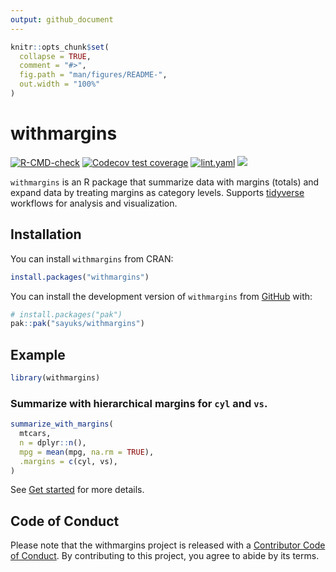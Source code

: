 ```yaml
---
output: github_document
---
```


<!-- README.md is generated from README.Rmd. Please edit that file -->

```r
knitr::opts_chunk$set(
  collapse = TRUE,
  comment = "#>",
  fig.path = "man/figures/README-",
  out.width = "100%"
)
```

# withmargins

<!-- badges: start -->
<!-- <a href = "https://cran.r-project.org/web/packages/withmargins/index.html" target = "_blank"><img src="https://www.r-pkg.org/badges/version/withmargins"></a> -->
[![R-CMD-check](https://github.com/sayuks/withmargins/actions/workflows/R-CMD-check.yaml/badge.svg)](https://github.com/sayuks/withmargins/actions/workflows/R-CMD-check.yaml)
[![Codecov test coverage](https://codecov.io/gh/sayuks/withmargins/graph/badge.svg)](https://app.codecov.io/gh/sayuks/withmargins)
[![lint.yaml](https://github.com/sayuks/withmargins/actions/workflows/lint.yaml/badge.svg)](https://github.com/sayuks/withmargins/actions/workflows/lint.yaml)
<a href = "https://sayuks.github.io/withmargins/" target = "_blank"><img src="https://cranlogs.r-pkg.org/badges/withmargins"></a>
<!-- badges: end -->

`withmargins` is an R package that summarize data with margins (totals) and expand data by treating margins as category levels. Supports [tidyverse](https://www.tidyverse.org/) workflows for analysis and visualization.

## Installation

You can install `withmargins` from CRAN:

``` r
install.packages("withmargins")
```
You can install the development version of `withmargins` from [GitHub](https://github.com/) with:

``` r
# install.packages("pak")
pak::pak("sayuks/withmargins")
```

## Example

```r
library(withmargins)
```

### Summarize with hierarchical margins for `cyl` and `vs`.

```r
summarize_with_margins(
  mtcars,
  n = dplyr::n(),
  mpg = mean(mpg, na.rm = TRUE),
  .margins = c(cyl, vs),
)
```

See [Get started](https://sayuks.github.io/withmargins/vignettes/get_started.html) for more details.

## Code of Conduct

Please note that the withmargins project is released with a [Contributor Code of Conduct](https://contributor-covenant.org/version/2/1/CODE_OF_CONDUCT.html). By contributing to this project, you agree to abide by its terms.
